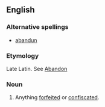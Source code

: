 ==English==

===Alternative spellings===
*[[abandun]]

===Etymology===
Late Latin. See [[abandon|Abandon]]

===Noun===
{{en-noun|-}}

# {{legal}} Anything [[forfeited]] or [[confiscated]].
